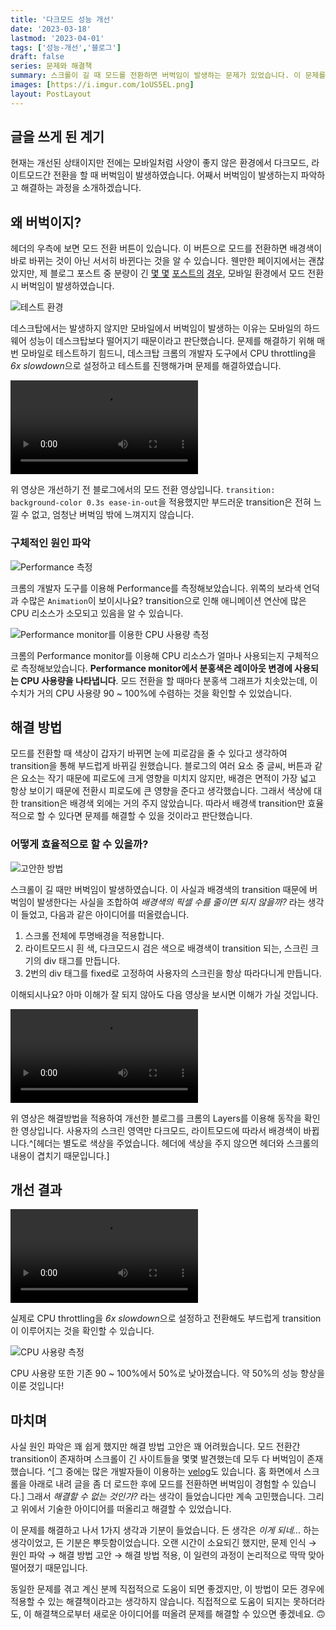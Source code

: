 ```yaml
---
title: '다크모드 성능 개선'
date: '2023-03-18'
lastmod: '2023-04-01'
tags: ['성능-개선','블로그']
draft: false
series: 문제와 해결책
summary: 스크롤이 길 때 모드를 전환하면 버벅임이 발생하는 문제가 있었습니다. 이 문제를 어떻게 해결하였는지 소개합니다.
images: [https://i.imgur.com/1oUS5EL.png]
layout: PostLayout
---
```


## 글을 쓰게 된 계기

현재는 개선된 상태이지만 전에는 모바일처럼 사양이 좋지 않은 환경에서 다크모드, 라이트모드간 전환을 할 때 버벅임이 발생하였습니다. 어째서 버벅임이 발생하는지 파악하고 해결하는 과정을 소개하겠습니다.

## 왜 버벅이지?

헤더의 우측에 보면 모드 전환 버튼이 있습니다. 이 버튼으로 모드를 전환하면 배경색이 바로 바뀌는 것이 아닌 서서히 바뀐다는 것을 알 수 있습니다. 웬만한 페이지에서는 괜찮았지만, 제 블로그 포스트 중 분량이 긴 [몇 몇](https://timegambit.com/blog/digging/react-query/01) [포스트의](https://timegambit.com/blog/digging/react-query/02) [경우](http://timegambit.com/blog/digging/async-await/02), 모바일 환경에서 모드 전환시 버벅임이 발생하였습니다.

![테스트 환경](https://i.imgur.com/dRpjEB4.png)

데스크탑에서는 발생하지 않지만 모바일에서 버벅임이 발생하는 이유는 모바일의 하드웨어 성능이 데스크탑보다 떨어지기 때문이라고 판단했습니다. 문제를 해결하기 위해 매번 모바일로 테스트하기 힘드니, 데스크탑 크롬의 개발자 도구에서 CPU throttling을 *6x slowdown*으로 설정하고 테스트를 진행해가며 문제를 해결하였습니다.

![버벅임이 존재하는 모드 전환](https://i.imgur.com/SYMT5uj.mp4)

위 영상은 개선하기 전 블로그에서의 모드 전환 영상입니다. `transition: background-color 0.3s ease-in-out`을 적용했지만 부드러운 transition은 전혀 느낄 수 없고, 엄청난 버벅임 밖에 느껴지지 않습니다.

### 구체적인 원인 파악

![Performance 측정](https://i.imgur.com/PztRTta.png)

크롬의 개발자 도구를 이용해 Performance를 측정해보았습니다. 위쪽의 보라색 언덕과 수많은 `Animation`이 보이시나요? transition으로 인해 애니메이션 연산에 많은 CPU 리소스가 소모되고 있음을 알 수 있습니다.

![Performance monitor를 이용한 CPU 사용량 측정](https://i.imgur.com/PnC7o35.png)

크롬의 Performance monitor를 이용해 CPU 리소스가 얼마나 사용되는지 구체적으로 측정해보았습니다. **Performance monitor에서 분홍색은 레이아웃 변경에 사용되는 CPU 사용량을 나타냅니다**. 모드 전환을 할 때마다 분홍색 그래프가 치솟았는데, 이 수치가 거의 CPU 사용량 90 ~ 100%에 수렴하는 것을 확인할 수 있었습니다.

## 해결 방법

모드를 전환할 때 색상이 갑자기 바뀌면 눈에 피로감을 줄 수 있다고 생각하여 transition을 통해 부드럽게 바뀌길 원했습니다. 블로그의 여러 요소 중 글씨, 버튼과 같은 요소는 작기 때문에 피로도에 크게 영향을 미치지 않지만, 배경은 면적이 가장 넓고 항상 보이기 때문에 전환시 피로도에 큰 영향을 준다고 생각했습니다. 그래서 색상에 대한 transition은 배경색 외에는 거의 주지 않았습니다. 따라서 배경색 transition만 효율적으로 할 수 있다면 문제를 해결할 수 있을 것이라고 판단했습니다.

### 어떻게 효율적으로 할 수 있을까?

![고안한 방법](https://i.imgur.com/SGvKfhb.png)

스크롤이 길 때만 버벅임이 발생하였습니다. 이 사실과 배경색의 transition 때문에 버벅임이 발생한다는 사실을 조합하여 *배경색의 픽셀 수를 줄이면 되지 않을까?* 라는 생각이 들었고, 다음과 같은 아이디어를 떠올렸습니다.
1. 스크롤 전체에 투명배경을 적용합니다.
2. 라이트모드시 흰 색, 다크모드시 검은 색으로 배경색이 transition 되는, 스크린 크기의 div 태그를 만듭니다.
3. 2번의 div 태그를 fixed로 고정하여 사용자의 스크린을 항상 따라다니게 만듭니다.

이해되시나요? 아마 이해가 잘 되지 않아도 다음 영상을 보시면 이해가 가실 것입니다.

![해결방법을 적용한 후 Layers](https://i.imgur.com/sTolSSF.mp4)

위 영상은 해결방법을 적용하여 개선한 블로그를 크롬의 Layers를 이용해 동작을 확인한 영상입니다. 사용자의 스크린 영역만 다크모드, 라이트모드에 따라서 배경색이 바뀝니다.^[헤더는 별도로 색상을 주었습니다. 헤더에 색상을 주지 않으면 헤더와 스크롤의 내용이 겹치기 때문입니다.]

## 개선 결과

![개선된 상태에서 모드 전환](https://i.imgur.com/QIHLuiY.mp4)

실제로 CPU throttling을 *6x slowdown*으로 설정하고 전환해도 부드럽게 transition이 이루어지는 것을 확인할 수 있습니다.

![CPU 사용량 측정](https://i.imgur.com/YWNgLPT.png)

CPU 사용량 또한 기존 90 ~ 100%에서 50%로 낮아졌습니다. 약 50%의 성능 향상을 이룬 것입니다!

## 마치며

사실 원인 파악은 꽤 쉽게 했지만 해결 방법 고안은 꽤 어려웠습니다. 모드 전환간 transition이 존재하며 스크롤이 긴 사이트들을 몇몇 발견했는데 모두 다 버벅임이 존재했습니다. ^[그 중에는 많은 개발자들이 이용하는 [velog](https://velog.io/)도 있습니다. 홈 화면에서 스크롤을 아래로 내려 글을 좀 더 로드한 후에 모드를 전환하면 버벅임이 경험할 수 있습니다.] 그래서 *해결할 수 없는 것인가?* 라는 생각이 들었습니다만 계속 고민했습니다. 그리고 위에서 기술한 아이디어를 떠올리고 해결할 수 있었습니다.

이 문제를 해결하고 나서 1가지 생각과 기분이 들었습니다. 든 생각은 *이게 되네...* 하는 생각이었고, 든 기분은 뿌듯함이었습니다. 오랜 시간이 소요되긴 했지만, 문제 인식 → 원인 파악 → 해결 방법 고안 → 해결 방법 적용, 이 일련의 과정이 논리적으로 딱딱 맞아 떨어졌기 때문입니다.

동일한 문제를 겪고 계신 분께 직접적으로 도움이 되면 좋겠지만, 이 방법이 모든 경우에 적용할 수 있는 해결책이라고는 생각하지 않습니다. 직접적으로 도움이 되지는 못하더라도, 이 해결책으로부터 새로운 아이디어를 떠올려 문제를 해결할 수 있으면 좋겠네요. 🙃

